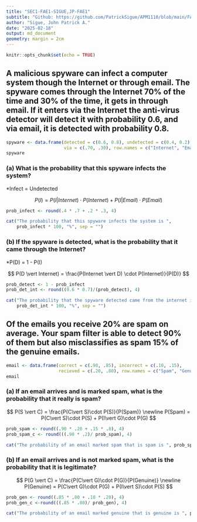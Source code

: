 ---
title: "SEC1-FAE1-SIGUE,JP-FAE1"
subtitle: "Github: https://github.com/PatrickSigue/APM1110/blob/main/FAE1/SEC1-FAE1-SIGUE%2CJP-FAE1.md"
author: "Sigue, John Patrick A."
date: "2025-02-18"
output: md_document
geometry: margin = 2cm
---

```{r setup, include=FALSE}
knitr::opts_chunk$set(echo = TRUE)
```

## A malicious spyware can infect a computer system though the Internet or through email. The spyware comes through the Internet 70% of the time and 30% of the time, it gets in through email. If it enters via the Internet the anti-virus detector will detect it with probability 0.6, and via email, it is detected with probability 0.8.

```{r}
spyware <- data.frame(detected = c(0.6, 0.8), undetected = c(0.4, 0.2),
                      via = c(.70, .30), row.names = c("Internet", "Email"))
spyware
```

### (a) What is the probability that this spyware infects the system?

\*Infect = Undetected

$$
P(I) = P(I \vert Internet) \cdot P(Internet) + P(I \vert Email) \cdot P(Email)
$$

```{r}
prob_infect <- round(.4 * .7 + .2 * .3, 4)

cat("The probability that this spyware infects the system is ", 
    prob_infect * 100, "%", sep = "")
```

### (b) If the spyware is detected, what is the probability that it came through the Internet?

\*P(D) = 1 - P(I)

$$
P(D \vert Internet) = \frac{P(Internet \vert D) \cdot P(Internet)}{P(D)}
$$

```{r}
prob_detect <- 1 - prob_infect
prob_det_int <- round((0.6 * 0.7)/(prob_detect), 4)

cat("The probability that the spyware detected came from the internet is ", 
    prob_det_int * 100, "%", sep = "")
```

## Of the emails you receive 20% are spam on average. Your spam filter is able to detect 90% of them but also misclassifies as spam 15% of the genuine emails.

```{r}
email <- data.frame(correct = c(.90, .85), incorrect = c(.10, .15),
                    recieved = c(.20, .80), row.names = c("Spam", "Genuine"))
email
```

### (a) If an email arrives and is marked spam, what is the probability that it really is spam?

$$
P(S \vert C) = \frac{P(C\vert S)\cdot P(S)}{P(Spam)} \newline
P(Spam) = P(C\vert S)\cdot P(S) + P(I\vert G)\cdot P(G)
$$

```{r}
prob_spam <- round((.90 * .20 + .15 * .8), 4)
prob_spam_c <- round(((.90 * .2)/ prob_spam), 4)

cat("The probability of an email marked spam that is spam is ", prob_spam_c * 100, "%.", sep = "")
```

### (b) If an email arrives and is not marked spam, what is the probability that it is legitimate?

$$
P(G \vert C) = \frac{P(C\vert G)\cdot P(G)}{P(Genuine)} \newline
P(Genuine) = P(C\vert G)\cdot P(G) + P(I\vert S)\cdot P(S)
$$

```{r}
prob_gen <- round((.85 * .80 + .10 * .20), 4)
prob_gen_c <-round(((.85 * .80)/ prob_gen), 4)

cat("The probability of an email marked genuine that is genuine is ", prob_gen_c * 100, "%.", sep = "")
```
